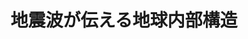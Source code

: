 ﻿---
title: "地震波が伝える地球内部構造"
category: "理学院"
vol: "55"
interviewee: "金嶋 聰 "
url: ""
tags: []
pdf: "55-2.pdf"
facephoto: ""
career: ""
preface: "金嶋では地球内の成層構造に関する詳細なモデルを造る研究を行っている。 従来の地震波トモグラフィーでは検知できなかった細く複雑な構造を新たな手法を用いることで解決しようとする中村先生を追った。"
---
